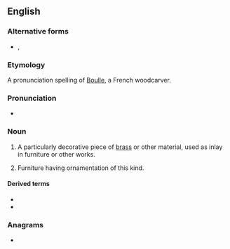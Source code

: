 {{also|Buhl|Bühl}}
==English==
{{wikipedia}}

===Alternative forms===
* {{l|en|boulle}}, {{l|en|boule}}

===Etymology===
A pronunciation spelling of [[w:André Charles Boulle|Boulle]], a French woodcarver.

===Pronunciation===
* {{IPA|/buːl/|lang=en}}

===Noun===
{{en-noun|-|s}}

# {{lb|en|woodworking}} A particularly decorative piece of [[brass]] or other material, used as inlay in furniture or other works.
# Furniture having ornamentation of this kind.

====Derived terms====
* {{l|en|buhl work}}
* {{l|en|buhlwork}}

===Anagrams===
* {{anagrams|en|a=bhlu|bluh}}